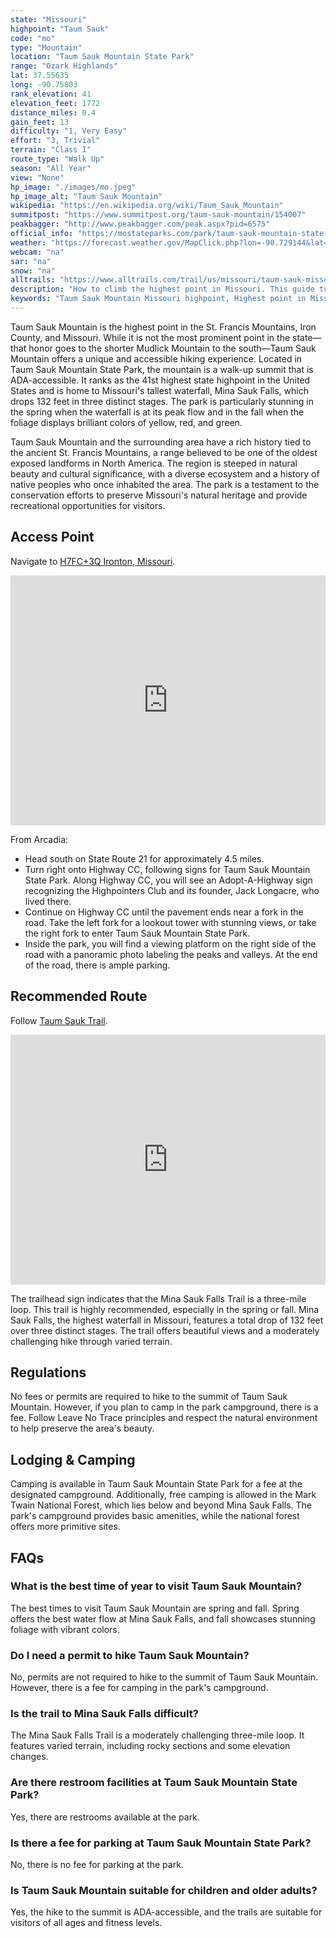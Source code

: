 ```yaml
---
state: "Missouri"
highpoint: "Taum Sauk"
code: "mo"
type: "Mountain"
location: "Taum Sauk Mountain State Park"
range: "Ozark Highlands"
lat: 37.55635
long: -90.75803
rank_elevation: 41
elevation_feet: 1772
distance_miles: 0.4
gain_feet: 13
difficulty: "1, Very Easy"
effort: "3, Trivial"
terrain: "Class I"
route_type: "Walk Up"
season: "All Year"
view: "None"
hp_image: "./images/mo.jpeg"
hp_image_alt: "Taum Sauk Mountain"
wikipedia: "https://en.wikipedia.org/wiki/Taum_Sauk_Mountain"
summitpost: "https://www.summitpost.org/taum-sauk-mountain/154007"
peakbagger: "http://www.peakbagger.com/peak.aspx?pid=6575"
official_info: "https://mostateparks.com/park/taum-sauk-mountain-state-park"
weather: "https://forecast.weather.gov/MapClick.php?lon=-90.729144&lat=37.571301"
webcam: "na"
sar: "na"
snow: "na"
alltrails: "https://www.alltrails.com/trail/us/missouri/taum-sauk-missouris-highpoint-trail"
description: "How to climb the highest point in Missouri. This guide to features the best routes and campgrounds near Taum Sauk Mountain."
keywords: "Taum Sauk Mountain Missouri highpoint, Highest point in Missouri, Hiking Mina Sauk Falls Trail, Taum Sauk Mountain State Park directions"
---
```


Taum Sauk Mountain is the highest point in the St. Francis Mountains, Iron County, and Missouri. While it is not the most prominent point in the state—that honor goes to the shorter Mudlick Mountain to the south—Taum Sauk Mountain offers a unique and accessible hiking experience. Located in Taum Sauk Mountain State Park, the mountain is a walk-up summit that is ADA-accessible. It ranks as the 41st highest state highpoint in the United States and is home to Missouri's tallest waterfall, Mina Sauk Falls, which drops 132 feet in three distinct stages. The park is particularly stunning in the spring when the waterfall is at its peak flow and in the fall when the foliage displays brilliant colors of yellow, red, and green.

Taum Sauk Mountain and the surrounding area have a rich history tied to the ancient St. Francis Mountains, a range believed to be one of the oldest exposed landforms in North America. The region is steeped in natural beauty and cultural significance, with a diverse ecosystem and a history of native peoples who once inhabited the area. The park is a testament to the conservation efforts to preserve Missouri's natural heritage and provide recreational opportunities for visitors.

## Access Point
Navigate to <a target="_blank" href="https://maps.app.goo.gl/vsCHzBwwzgAScstK8">H7FC+3Q Ironton, Missouri</a>.

<iframe src="https://www.google.com/maps/embed?pb=!1m18!1m12!1m3!1d3135.0105534611585!2d-90.72955454602776!3d37.571758372590566!2m3!1f0!2f0!3f0!3m2!1i1024!2i768!4f13.1!3m3!1m2!1s0x87da54db61f06ff5%3A0x2ba4a1428b5b8ad3!2sTaum%20Sauk%20Trail!5e0!3m2!1sen!2sus!4v1720995860964!5m2!1sen!2sus" width="100%" height="400" style="border:0;" allowfullscreen="" loading="lazy" referrerpolicy="no-referrer-when-downgrade"></iframe>

From Arcadia:
- Head south on State Route 21 for approximately 4.5 miles.
- Turn right onto Highway CC, following signs for Taum Sauk Mountain State Park. Along Highway CC, you will see an Adopt-A-Highway sign recognizing the Highpointers Club and its founder, Jack Longacre, who lived there.
- Continue on Highway CC until the pavement ends near a fork in the road. Take the left fork for a lookout tower with stunning views, or take the right fork to enter Taum Sauk Mountain State Park.
- Inside the park, you will find a viewing platform on the right side of the road with a panoramic photo labeling the peaks and valleys. At the end of the road, there is ample parking.

## Recommended Route
Follow <a target="_blank" href="https://www.alltrails.com/trail/us/missouri/taum-sauk-missouris-highpoint-trail">Taum Sauk Trail</a>.

<iframe class="alltrails" src="https://www.alltrails.com/widget/trail/us/missouri/taum-sauk-missouris-highpoint-trail?scrollZoom=false&elevationDiagram=false&u=i&sh=cmpl5n" width="100%" height="400" frameborder="0" scrolling="no" marginheight="0" marginwidth="0" title="AllTrails: Trail Guides and Maps for Hiking, Camping, and Running"></iframe>

The trailhead sign indicates that the Mina Sauk Falls Trail is a three-mile loop. This trail is highly recommended, especially in the spring or fall. Mina Sauk Falls, the highest waterfall in Missouri, features a total drop of 132 feet over three distinct stages. The trail offers beautiful views and a moderately challenging hike through varied terrain.

## Regulations
No fees or permits are required to hike to the summit of Taum Sauk Mountain. However, if you plan to camp in the park campground, there is a fee. Follow Leave No Trace principles and respect the natural environment to help preserve the area's beauty.

## Lodging & Camping
Camping is available in Taum Sauk Mountain State Park for a fee at the designated campground. Additionally, free camping is allowed in the Mark Twain National Forest, which lies below and beyond Mina Sauk Falls. The park's campground provides basic amenities, while the national forest offers more primitive sites.

## FAQs

### What is the best time of year to visit Taum Sauk Mountain?
The best times to visit Taum Sauk Mountain are spring and fall. Spring offers the best water flow at Mina Sauk Falls, and fall showcases stunning foliage with vibrant colors.

### Do I need a permit to hike Taum Sauk Mountain?
No, permits are not required to hike to the summit of Taum Sauk Mountain. However, there is a fee for camping in the park's campground.

### Is the trail to Mina Sauk Falls difficult?
The Mina Sauk Falls Trail is a moderately challenging three-mile loop. It features varied terrain, including rocky sections and some elevation changes.

### Are there restroom facilities at Taum Sauk Mountain State Park?
Yes, there are restrooms available at the park.

### Is there a fee for parking at Taum Sauk Mountain State Park?
No, there is no fee for parking at the park.

### Is Taum Sauk Mountain suitable for children and older adults?
Yes, the hike to the summit is ADA-accessible, and the trails are suitable for visitors of all ages and fitness levels.

